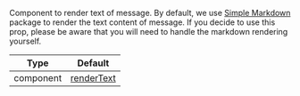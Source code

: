 Component to render text of message. By default, we use [Simple Markdown](https://github.com/Khan/simple-markdown#adding-a-simple-extension) package to render the text content of message.
If you decide to use this prop, please be aware that you will need to handle the markdown rendering yourself.

| Type      | Default                                                                                                                                         |
| --------- | ----------------------------------------------------------------------------------------------------------------------------------------------- |
| component | [renderText](https://github.com/GetStream/stream-chat-react-native/blob/main/package/src/components/Message/MessageSimple/utils/renderText.tsx) |
